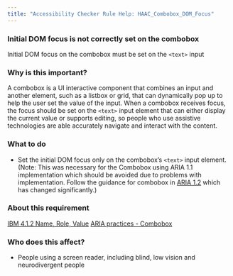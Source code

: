 ```yaml
---
title: "Accessibility Checker Rule Help: HAAC_Combobox_DOM_Focus"
---
```


<div className="toolHelp">
<Row>
<Column colLg={16} colMd={8} colSm={4} className="toolHead">

### Initial DOM focus is not correctly set on the combobox

<div id="locLevel"></div>

Initial DOM focus on the combobox must be set on the `<text>` input

</Column>
</Row>
<Row>
<Column colLg={11} colMd={5} colSm={4} className="toolMain">

### Why is this important?

A combobox is a UI interactive component that combines an input and another element, such as a listbox or grid, that can dynamically pop up to help the user set the value of the input. When a combobox receives focus, the focus should be set on the `<text>` input element that can either display the current value or supports editing, so people who use assistive technologies are able accurately navigate and interact with the content.

<div id="locSnippet"></div>

### What to do

* Set the initial DOM focus only on the combobox’s `<text>` input element. (Note: This was necessary for the Combobox using ARIA 1.1 implementation which should be avoided due to problems with implementation. Follow the guidance for combobox in [ARIA 1.2](https://w3c.github.io/aria-practices/#combobox) which has changed significantly.)

</Column>
<Column colLg={5} colMd={3} colSm={4} className="toolLeft">

### About this requirement

[IBM 4.1.2 Name, Role, Value](https://www.ibm.com/able/requirements/requirements/#4_1_2)
[ARIA practices - Combobox](https://w3c.github.io/aria-practices/#combobox)

### Who does this affect?

* People using a screen reader, including blind, low vision and neurodivergent people

</Column>
</Row>
</div>

